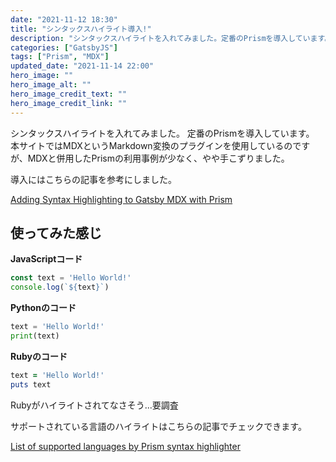```yaml
---
date: "2021-11-12 18:30"
title: "シンタックスハイライト導入!"
description: "シンタックスハイライトを入れてみました。定番のPrismを導入しています。"
categories: ["GatsbyJS"]
tags: ["Prism", "MDX"]
updated_date: "2021-11-14 22:00"
hero_image: ""
hero_image_alt: ""
hero_image_credit_text: ""
hero_image_credit_link: ""
---
```


シンタックスハイライトを入れてみました。
定番のPrismを導入しています。
本サイトではMDXというMarkdown変換のプラグインを使用しているのですが、MDXと併用したPrismの利用事例が少なく、やや手こずりました。

導入にはこちらの記事を参考にしました。

[Adding Syntax Highlighting to Gatsby MDX with Prism](https://codetrain.io/adding-prism-syntax-highlighting-to-gatsby-mdx)

## 使ってみた感じ

**JavaScriptコード**

```javascript
const text = 'Hello World!'
console.log(`${text}`)
```

**Pythonのコード**

```python
text = 'Hello World!'
print(text)
```

**Rubyのコード**

```ruby
text = 'Hello World!'
puts text
```

Rubyがハイライトされてなさそう...要調査

サポートされている言語のハイライトはこちらの記事でチェックできます。

[List of supported languages by Prism syntax highlighter](https://lucidar.me/en/web-dev/list-of-supported-languages-by-prism/)